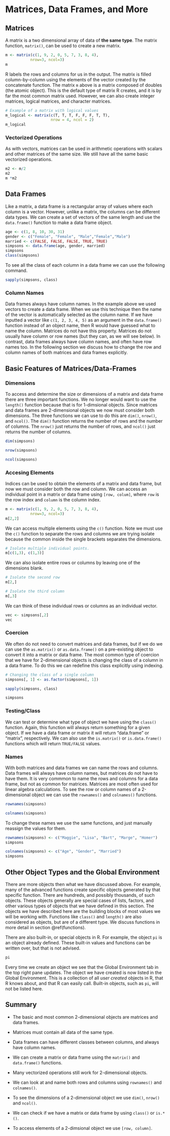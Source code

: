 # Matrices, Data Frames, and More 

## Matrices

A matrix is a two dimensional array of data of **the same type**. The matrix function, `matrix()`, can be used to create a new matrix.

```r
m <- matrix(c(1, 9, 2, 0, 5, 7, 3, 8, 4), 
           nrow=3, ncol=3)
m
```

R labels the rows and columns for us in the output. The matrix is filled column-by-column using the elements of the vector created by the concatenate function. The matrix `m` above is a matrix composed of doubles (the atomic object).  This is the default type of matrix R creates, and it is by far the most common matrix used. However, we can also create integer matrices, logical matrices, and character matrices. 

```r
# Example of a matrix with logical values
m_logical <- matrix(c(T, T, T, F, F, F, T, T), 
                    nrow = 4, ncol = 2)
m_logical 
```

### Vectorized Operations 

As with vectors, matrices can be used in arithmetic operations with scalars and other matrices of the same size. We still have all the same basic vectorized operations. 

```r
m2 <- m/2
m2
m *m2
```


## Data Frames 


Like a matrix, a data frame is a rectangular array of values where each column is a vector. However, unlike a matrix, the columns can be different data types. We can create a set of vectors of the same length and use the `data.frame()` function to make a data frame object.

```r
age <- c(1, 8, 10, 30, 31)
gender <- c("Female", "Female", "Male","Female","Male")
married <- c(FALSE, FALSE, FALSE, TRUE, TRUE)
simpsons <- data.frame(age, gender, married)
simpsons
class(simpsons)
```

To see all the class of each column in a data frame we can use the following command. 

```r
sapply(simpsons, class)
```



### Column Names

Data frames always have column names.  In the example above we used vectors to create a data frame.  When we use this technique then the name of the vector is automatically selected as the column name.  If we have inputted a vector like `c(1, 2, 3, 4, 5)` as an argument in the `data.frame()` function instead of an object name, then R would have guessed what to name the column.  Matrices do not have this property.  Matrices do not usually have column or row names (but they can, as we will see below).  In contrast, data frames always have column names, and often have row names too.  In the following section we discuss how to change the row and column names of both matrices and data frames explicitly. 

## Basic Features of Matrices/Data-Frames

### Dimensions 

To access and determine the size or dimensions of a matrix and data frame there are three important functions.  We no longer would want to use the `length()` function because that is for 1-dimsional objects.  Since matrices and data frames are 2-dimensional objects we now must consider both dimensions.  The three functions we can use to do this are `dim()`, `nrow()`, and `ncol()`.  The `dim()` function returns the number of rows and the number of columns.  The `nrow()` just returns the number of rows, and `ncol()` just returns the number of columns. 

```r
dim(simpsons)

nrow(simpsons)

ncol(simpsons)
```

### Accesing Elements 

Indices can be used to obtain the elements of a matrix and data frame, but now we must consider both the row and column.  We can access an individual point in a matrix or data frame using `[row, colum]`, where `row` is the row index and `column` is the column index.

```r
m <- matrix(c(1, 9, 2, 0, 5, 7, 3, 8, 4), 
           nrow=3, ncol=3)
m[2,2]
```

We can access multiple elements using the `c()` function.  Note we must use the `c()` function to separate the rows and columns we are trying isolate because the common inside the single brackets separates the dimensions. 

```r

# Isolate multiple individual points. 
m[c(1,3), c(1,3)]
```

We can also isolate entire rows or columns by leaving one of the dimensions blank. 

```r

# Isolate the second row
m[2,]

# Isolate the third column 
m[,3]
```

We can think of these individual rows or columns as an individual vector. 

```r
vec <- simpsons[,2]
vec
```


### Coercion 

We often do not need to convert matrices and data frames, but if we do we can use the `as.matrix()` or `as.data.frame()` on a pre-existing object to convert it into a matrix or data frame.  The most common type of coercion that we have for 2-dimensional objects is changing the class of a column in a data frame.  To do this we can redefine this class explicitly using indexing. 

```r
# Changing the class of a single column 
simpsons[, 1] <- as.factor(simpsons[, 1])

sapply(simpsons, class)

simpsons

```


### Testing/Class

We can test or determine what type of object we have using the `class()` function.  Again, this function will always return something for a given object.  If we have a data frame or matrix it will return "data.frame" or "matrix", respectively.  We can also use the `is.matrix()` or `is.data.frame()` functions which will return `TRUE/FALSE` values. 

### Names 

With both matrices and data frames we can name the rows and columns.  Data frames will always have column names, but matrices do not have to have them.  It is very commmon to name the rows and columns for a data frame, but not as common for matrices.  Matrices are most often used for linear algebra calculations.  To see the row or column names of a 2-dimensional object we can use the `rownames()` and `colnames()` functions. 

```r
rownames(simpsons)

colnames(simpsons)
```

To change these names we use the same functions, and just manually reassign the values for them. 

```r
rownames(simpsons) <- c("Maggie", "Lisa", "Bart", "Marge", "Homer")
simpsons

colnames(simpsons) <- c("Age", "Gender", "Married")
simpsons
```



## Other Object Types and the Global Environment

There are more objects then what we have discussed above. For example, many of the advanced functions create specific objects generated by that specific function.  There are hundreds, and possibly thousands, of such objects.  These objects generally are special cases of lists, factors, and other various types of objects that we have defined in this section.  The objects we have described here are the building blocks of most values we will be working with. Functions like `class()` and `length()` are also considered as objects, but are of a different type.  We discuss functions in more detail in section \@ref(functions).  

There are also built-in, or special objects in R.  For example, the object `pi` is an object already defined. These built-in values and functions can be written over, but that is not advised.

```r
pi
```

Every time we create an object we see that the Global Environment tab in the top right pane updates.  The object we have created is now listed in the Global Environment. This is a collection of all *user created* objects in R, that R knows about, and that R can easily call.  Built-in objects, such as `pi`, will not be listed here. 

## Summary {-}

- The basic and most common 2-dimensional objects are matrices and data frames. 

- Matrices must contain all data of the same type. 

- Data frames can have different classes between columns, and always have column names.

- We can create a matrix or data frame using the `matrix()` and `data.frame()` functions. 

- Many vectorized operations still work for 2-dimensional objects. 

- We can look at and name both rows and columns using `rownames()` and `colnames()`.

- To see the dimensions of a 2-dimensional object we use `dim()`, `nrow()` and `ncol()`. 

- We can check if we have a matrix or data frame by using `class()` or `is.*()`. 

- To access elements of a 2-dimsional object we use `[row, column]`. 





